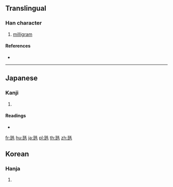 ==Translingual==

===Han character===
{{Han char|rn=98|rad=瓦|as=04|sn=9|four=|canj=MNHQU}}

# [[milligram]]

====References====
* {{Han ref|kx=0748.201|dkj=21466|dj=1157.090|hdz=21422.121|uh=74F1|ud=29937}}

----

==Japanese==

===Kanji===
{{ja-kanji|grade=|rs=瓦04}}

# {{defn|lang=ja|sort=瓦04}}

====Readings====
* {{ja-readings|on=|kun=[[ミリグラム]] (miriguramu)|nanori=}}

[[fr:瓱]]
[[hu:瓱]]
[[ja:瓱]]
[[pl:瓱]]
[[th:瓱]]
[[zh:瓱]]
==Korean==

===Hanja===
{{ko-hanja|hangeul=[[밀리그램]]|rv=phos|mr=ph'os}}

# {{defn|lang=ko|sort=瓦12}}